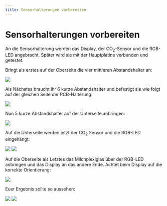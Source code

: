 ```yaml
---
title: Sensorhalterungen vorbereiten
---
```


# Sensorhalterungen vorbereiten

An die Sensorhalterung werden das Display, der CO<sub>2</sub>-Sensor und die RGB-LED angebracht. Später wird sie mit der Hauptplatine verbunden und
getestet.

Bringt als erstes auf der Oberseite die vier mittleren Abstandshalter
an:

![](/img/co2ampel/image3.jpg)

Als Nächstes braucht ihr 6 kurze Abstandshalter und befestigt sie wie
folgt auf der gleichen Seite der PCB-Halterung:

![](/img/co2ampel/image4.jpg)

Nun 5 kurze Abstandshalter auf der Unterseite anbringen:

![](/img/co2ampel/image5.jpg)

Auf die Unterseite werden jetzt der CO<sub>2</sub> Sensor und die RGB-LED eingehängt:

![](/img/co2ampel/image6.jpg)
![](/img/co2ampel/image7.jpg)

Auf die Oberseite als Letztes das Milchplexiglas über der RGB-LED anbringen und das Display an das andere Ende. Achtet beim Display auf die korrekte Orientierung:

![](/img/co2ampel/image8.jpg)

Euer Ergebnis sollte so aussehen:

![](/img/co2ampel/image9.jpg)
![](/img/co2ampel/image10.jpg)

